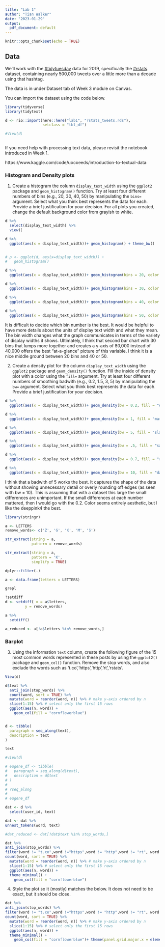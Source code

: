 ```yaml
---
title: "Lab 1"
author: "Tian Walker"
date: "2023-01-29"
output:
  pdf_document: default
---
```


```r
knitr::opts_chunk$set(echo = TRUE)
```

## Data

We'll work with the [#tidytuesday](https://twitter.com/search?q=%23tidytuesday&src=tyah)  data for 2019, specifically the [#rstats](https://twitter.com/search?q=%23rstats&src=typd) dataset, containing nearly 500,000 tweets over a little more than a decade using that hashtag. 

The data is in under Dataset tab of Week 3 module on Canvas.

You can import the dataset using the code below.

```r
library(tidyverse)
library(tidytext)

```


```r
d <- rio::import(here::here("lab1", "rstats_tweets.rds"),
                 setclass = "tbl_df") 

#View(d)
  
```

If you need help with processing text data, please revisit the notebook introduced in Week 1.

https://www.kaggle.com/code/uocoeeds/introduction-to-textual-data

### Histogram and Density plots

1. Create a histogram the column `display_text_width` using the `ggplot2` package and `geom_histogram()` function. Try at least four different numbers of bins (e.g., 20, 30, 40, 50) by manipulating the `bins=` argument. Select what you think best represents the data for each. Provide a brief justification for your decision. For all plots you created, change the default background color from grayish to white.

```r

d %>% 
  select(display_text_width) %>% 
  view()

d %>% 
  ggplot(aes(x = display_text_width))+ geom_histogram() + theme_bw()
         

# p <- ggplot(d, aes(x=display_text_width)) + 
#   geom_histogram()

```

```r
d %>% 
  ggplot(aes(x = display_text_width))+ geom_histogram(bins = 20, color = "black") + theme_bw()

d %>% 
  ggplot(aes(x = display_text_width))+ geom_histogram(bins = 30, color = "black") + theme_bw()

d %>% 
  ggplot(aes(x = display_text_width))+ geom_histogram(bins = 40, color = "black") + theme_bw()
         
d %>% 
  ggplot(aes(x = display_text_width))+ geom_histogram(bins = 50, color = "black") + theme_bw()
```
It is difficult to decide which bin number is the best. It would be helpful to have more details about the units of display text width and what they mean. The bin width changes what the graph communicates in terms of the variety of display widths it shows. Ultimately, I think that second bar chart with 30 bins that lumps more together and creates a y-axis of 80,000 instead of 40,000 offers the best "at-a-glance" picture of this variable. I think it is a nice middle ground between 20 bins and 40 or 50. 


2. Create a density plot for the column `display_text_width` using the `ggplot2` package and `geom_density()` function. Fill the inside of density plot with a color using the `fill=` argument. Try at least four different numbers of smoothing badwith (e.g., 0.2, 1.5, 3, 5) by manipulating the `bw=` argument. Select what you think best represents the data for each. Provide a brief justification for your decision.


```r
d %>% 
  ggplot(aes(x = display_text_width))+ geom_density(bw = 0.2, fill = "deeppink4") + theme_bw()
```

```r
d %>% 
  ggplot(aes(x = display_text_width))+ geom_density(bw = 1, fill = "maroon2") + theme_bw()

```
```r
d %>% 
  ggplot(aes(x = display_text_width))+ geom_density(bw = 5, fill = "slateblue") + theme_bw()

```

```r
d %>% 
  ggplot(aes(x = display_text_width))+ geom_density(bw = .5, fill = "salmon") + theme_bw()

```

```r
d %>% 
  ggplot(aes(x = display_text_width))+ geom_density(bw = 0.7, fill = "rosybrown2") + theme_bw()

```

```r
d %>% 
  ggplot(aes(x = display_text_width))+ geom_density(bw = 10, fill = "darkcyan") + theme_bw()

```

I think that a badwith of 5 works the best. It captures the shape of the data without showing unnecessary detail or overly rounding off edges (as seen with bw = 10). This is assuming that with a dataset this large the small differences are unimportant. If the small differences at each number mattered, then I would go with the 0.2. Color seems entirely aesthetic, but I like the deeppink4 the best. 


```r
library(stringr)

a <- LETTERS
remove_words<- c('Z', 'G', 'K', 'M', 'S')

str_extract(string = a, 
            pattern = remove_words)

str_extract(string = a, 
            pattern = 'K', 
            simplify = TRUE)
```

```r
dplyr::filter(.)

a <- data.frame(letters = LETTERS)

grepl
```


```r

?setdiff
d <- setdiff( x = a$letters, 
         y = remove_words)

a %>% 
  setdiff()

a_reduced <- a[!a$letters %in% remove_words,]

```

### Barplot

3. Using the information `text` column, create the following figure of the 15 most common words represented in these posts by using the `ggplot2()` package and `geom_col()` function. Remove the stop words, and also exclude the words such as 't.co','https','http','rt','rstats'.

```r


View(d)

d$text %>% 
  anti_join(stop_words) %>% 
  count(word, sort = TRUE) %>% 
  mutate(word = reorder(word, n)) %>% # make y-axis ordered by n
  slice(1:15) %>% # select only the first 15 rows
  ggplot(aes(n, word)) +
    geom_col(fill = "cornflowerblue")


d <- tibble(
  paragraph = seq_along(text),
  description = text
)

text

#view(d)

# eugene_df <- tibble(
#   paragraph = seq_along(d$text),
#   description = d$text
# )
# 
# ?seq_along
# 
# eugene_df

```

```r

dat <- d %>% 
  select(user_id, text)

dat <- dat %>% 
unnest_tokens(word, text)

```

```r
#dat_reduced <- dat[!dat$text %in% stop_words,]

dat %>% 
anti_join(stop_words) %>% 
filter(word != "t.co",word !="https",word != "http",word != "rt", word !="rstats") %>% 
count(word, sort = TRUE) %>% 
  mutate(word = reorder(word, n)) %>% # make y-axis ordered by n
  slice(1:15) %>% # select only the first 15 rows
  ggplot(aes(n, word)) +
  theme_minimal() +
    geom_col(fill = "cornflowerblue")


```


4. Style the plot so it (mostly) matches the below. It does not need to be exact, but it should be close.

```r

dat %>% 
anti_join(stop_words) %>% 
filter(word != "t.co",word !="https",word != "http",word != "rt", word !="rstats") %>% 
count(word, sort = TRUE) %>% 
  mutate(word = reorder(word, n)) %>% # make y-axis ordered by n
  slice(1:15) %>% # select only the first 15 rows
  ggplot(aes(n, word)) +
  theme_minimal() +
    geom_col(fill = "cornflowerblue")+ theme(panel.grid.major.x = element_line(color = "grey",size = 0.25, linetype = 1), panel.grid = element_blank()) + labs( x = "Count", y = "Word", Title = "Word frequencies in posts", subtitle = "Top 15 words displayed", caption = "Data from Mike Kearny, distributed from #tidytuesday")

                                          
```

